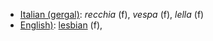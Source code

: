 
*[[Italian (gergal)]]: ''recchia'' (f), ''vespa'' (f), ''lella'' (f)
*[[English)]]: [[lesbian]] (f),